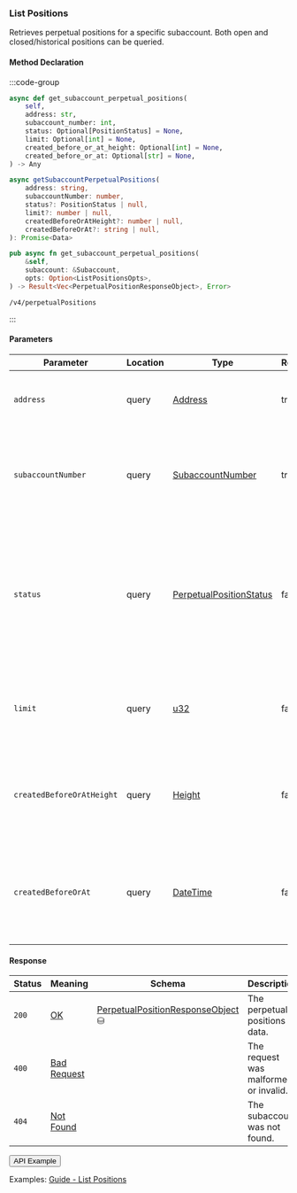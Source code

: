 
### List Positions

Retrieves perpetual positions for a specific subaccount. Both open and closed/historical positions can be queried.

#### Method Declaration

:::code-group

```python [Python]
async def get_subaccount_perpetual_positions(
    self,
    address: str,
    subaccount_number: int,
    status: Optional[PositionStatus] = None,
    limit: Optional[int] = None,
    created_before_or_at_height: Optional[int] = None,
    created_before_or_at: Optional[str] = None,
) -> Any
```

```typescript [TypeScript]
async getSubaccountPerpetualPositions(
    address: string,
    subaccountNumber: number,
    status?: PositionStatus | null,
    limit?: number | null,
    createdBeforeOrAtHeight?: number | null,
    createdBeforeOrAt?: string | null,
): Promise<Data>
```

```rust [Rust]
pub async fn get_subaccount_perpetual_positions(
    &self,
    subaccount: &Subaccount,
    opts: Option<ListPositionsOpts>,
) -> Result<Vec<PerpetualPositionResponseObject>, Error>
```

```url [API]
/v4/perpetualPositions
```

:::

#### Parameters

| Parameter                 | Location | Type                      | Required | Description                                                                                                                |
| ------------------------- | -------- | ------------------------- | -------- | -------------------------------------------------------------------------------------------------------------------------- |
| `address`                 | query    | [Address]                 | true     | The wallet address that owns the account.                                                                                  |
| `subaccountNumber`        | query    | [SubaccountNumber]        | true     | The identifier for the specific subaccount within the wallet address.                                                      |
| `status`                  | query    | [PerpetualPositionStatus] | false    | Filter to retrieve positions with a specific status. If not provided, all positions will be returned regardless of status. |
| `limit`                   | query    | [u32]                     | false    | Maximum number of asset positions to return in the response.                                                               |
| `createdBeforeOrAtHeight` | query    | [Height]                  | false    | Restricts results to positions created at or before a specific blockchain height.                                          |
| `createdBeforeOrAt`       | query    | [DateTime]                | false    | Restricts results to positions created at or before a specific timestamp (ISO 8601 format).                                |

#### Response

| Status | Meaning       | Schema                              | Description                           |
| ------ | ------------- | ----------------------------------- | ------------------------------------- |
| `200`  | [OK]          | [PerpetualPositionResponseObject] ⛁ | The perpetual positions data.         |
| `400`  | [Bad Request] |                                     | The request was malformed or invalid. |
| `404`  | [Not Found]   |                                     | The subaccount was not found.         |

<Button href="https://indexer.v4testnet.dydx.exchange/v4/perpetualPositions?address=dydx14zzueazeh0hj67cghhf9jypslcf9sh2n5k6art&subaccountNumber=0">
  API Example
</Button>

Examples: [Guide - List Positions]

[Guide - List Positions]: ../../interaction/data/market#list-positions
[Address]: /types/address
[SubaccountNumber]: /types/subaccount_number
[PerpetualPositionStatus]: /types/perpetual_position_status
[OK]: /types/ok
[PerpetualPositionResponseObject]: /types/perpetual_position_response_object
[u32]: /types/u32
[Height]: /types/height
[DateTime]: /types/date_time
[Bad Request]: /types/bad-request
[Not Found]: /types/not-found
